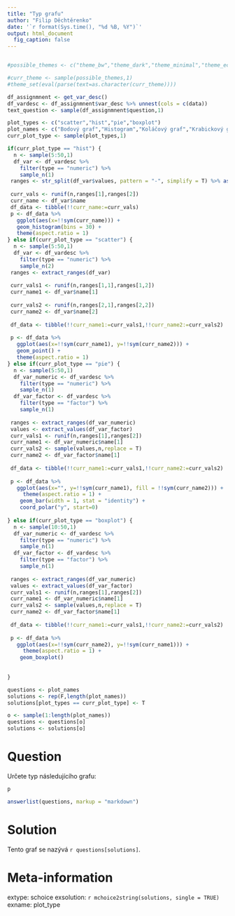 ```yaml
---
title: "Typ grafu"
author: "Filip Děchtěrenko"
date: '`r format(Sys.time(), "%d %B, %Y")`'
output: html_document
  fig_caption: false
---
```


```r

```

```r
#possible_themes <- c("theme_bw","theme_dark","theme_minimal","theme_economist")

#curr_theme <- sample(possible_themes,1)
#theme_set(eval(parse(text=as.character(curr_theme))))

df_assignmnent <- get_var_desc()
df_vardesc <- df_assignmnent$var_desc %>% unnest(cols = c(data))
text_question <- sample(df_assignmnent$question,1)

plot_types <- c("scatter","hist","pie","boxplot")
plot_names <- c("Bodový graf","Histogram","Koláčový graf","Krabickový graf")
curr_plot_type <- sample(plot_types,1)

if(curr_plot_type == "hist") {
  n <- sample(5:50,1)
  df_var <- df_vardesc %>% 
    filter(type == "numeric") %>% 
    sample_n(1)
 ranges <- str_split(df_var$values, pattern = "-", simplify = T) %>% as.numeric()
 
 curr_vals <- runif(n,ranges[1],ranges[2]) 
 curr_name <- df_var$name
 df_data <- tibble(!!curr_name:=curr_vals)
 p <- df_data %>% 
   ggplot(aes(x=!!sym(curr_name))) +
   geom_histogram(bins = 30) + 
   theme(aspect.ratio = 1)
} else if(curr_plot_type == "scatter") {
  n <- sample(5:50,1)
  df_var <- df_vardesc %>% 
    filter(type == "numeric") %>% 
    sample_n(2)
 ranges <- extract_ranges(df_var)
 
 curr_vals1 <- runif(n,ranges[1,1],ranges[1,2]) 
 curr_name1 <- df_var$name[1]
 
 curr_vals2 <- runif(n,ranges[2,1],ranges[2,2]) 
 curr_name2 <- df_var$name[2]
 
 df_data <- tibble(!!curr_name1:=curr_vals1,!!curr_name2:=curr_vals2)
 
 p <- df_data %>% 
   ggplot(aes(x=!!sym(curr_name1), y=!!sym(curr_name2))) +
   geom_point() + 
   theme(aspect.ratio = 1)
} else if(curr_plot_type == "pie") {
  n <- sample(5:50,1)
  df_var_numeric <- df_vardesc %>% 
    filter(type == "numeric") %>% 
    sample_n(1)
  df_var_factor <- df_vardesc %>% 
    filter(type == "factor") %>% 
    sample_n(1)
 
 ranges <- extract_ranges(df_var_numeric)
 values <- extract_values(df_var_factor)
 curr_vals1 <- runif(n,ranges[1],ranges[2]) 
 curr_name1 <- df_var_numeric$name[1]
 curr_vals2 <- sample(values,n,replace = T) 
 curr_name2 <- df_var_factor$name[1]
 
 df_data <- tibble(!!curr_name1:=curr_vals1,!!curr_name2:=curr_vals2)
 
 p <- df_data %>% 
   ggplot(aes(x="", y=!!sym(curr_name1), fill = !!sym(curr_name2))) +
     theme(aspect.ratio = 1) +
    geom_bar(width = 1, stat = "identity") +
    coord_polar("y", start=0) 
 
} else if(curr_plot_type == "boxplot") {
  n <- sample(10:50,1)
  df_var_numeric <- df_vardesc %>% 
    filter(type == "numeric") %>% 
    sample_n(1)
  df_var_factor <- df_vardesc %>% 
    filter(type == "factor") %>% 
    sample_n(1)
 
 ranges <- extract_ranges(df_var_numeric)
 values <- extract_values(df_var_factor)
 curr_vals1 <- runif(n,ranges[1],ranges[2]) 
 curr_name1 <- df_var_numeric$name[1]
 curr_vals2 <- sample(values,n,replace = T) 
 curr_name2 <- df_var_factor$name[1]
 
 df_data <- tibble(!!curr_name1:=curr_vals1,!!curr_name2:=curr_vals2)
 
 p <- df_data %>% 
   ggplot(aes(x=!!sym(curr_name2), y=!!sym(curr_name1))) +
     theme(aspect.ratio = 1) +
    geom_boxplot()
    
 
}

questions <- plot_names
solutions <- rep(F,length(plot_names))
solutions[plot_types == curr_plot_type] <- T

o <- sample(1:length(plot_names))
questions <- questions[o]
solutions <- solutions[o]
```

Question
========
Určete typ následujícího grafu:

```r
p
```


```r
answerlist(questions, markup = "markdown")
```

Solution
========
Tento graf se nazývá `r questions[solutions]`.

Meta-information
================
extype: schoice
exsolution: `r mchoice2string(solutions, single = TRUE)`
exname: plot_type